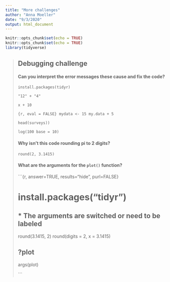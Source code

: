 ```yaml
---
title: "More challenges"
author: "Anna Moeller"
date: "9/3/2020"
output: html_document
---
```


```r
knitr::opts_chunk$set(echo = TRUE)
knitr::opts_chunk$set(echo = TRUE)
library(tidyverse)
```


> ## Debugging challenge
>
> #### Can you interpret the error messages these cause and fix the code? 
>
> `install.packages(tidyr)`
> 
> `"12" + "4"`
>
> `x + 10`
>
>```{r, eval = FALSE}
> mydata <- 15
> my.data + 5
>```
>
> `head(surveys))`
>
> `log(100 base = 10)`
>
>
>
> #### Why isn't this code rounding pi to 2 digits? 
>
> `round(2, 3.1415)`
>
>
>
> #### What are the arguments for the `plot()` function?
>
> 
> 
> ```{r, answer=TRUE, results="hide", purl=FALSE}
>
> # install.packages("tidyr")
>
> ## * The arguments are switched or need to be labeled
> round(3.1415, 2)
> round(digits = 2, x = 3.1415)
>
>
> ## ?plot
> args(plot)
>
> ```